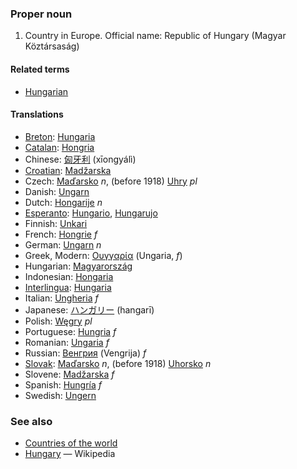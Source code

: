 ===Proper noun===
# Country in Europe. Official name: Republic of Hungary (Magyar Köztársaság)
====Related terms====
*[[Hungarian]]
====Translations====
*[[Breton]]: [[Hungaria]]
*[[Catalan]]: [[Hongria]]
*Chinese: [[匈牙利]] (xīongyálì)
*[[Croatian]]: [[Madžarska]]
*Czech: [[Maďarsko]] ''n'', (before 1918)  [[Uhry]]  ''pl''
*Danish: [[Ungarn]]
*Dutch: [[Hongarije]] ''n''
*[[Esperanto]]: [[Hungario]], [[Hungarujo]]
*Finnish: [[Unkari]]
*French: [[Hongrie]] ''f''
*German: [[Ungarn]] ''n''
*Greek, Modern: [[Ουγγαρία]] (Ungaria, ''f'')
*Hungarian: [[Magyarország]]
*Indonesian: [[Hongaria]]
*[[Interlingua]]: [[Hungaria]]
*Italian: [[Ungheria]] ''f''
*Japanese: [[ハンガリー]] (hangarī)
*Polish: [[Węgry]] ''pl''
*Portuguese: [[Hungria]] ''f''
*Romanian: [[Ungaria]] ''f''
*Russian: [[Венгрия]] (Vengrija) ''f''
*[[Slovak]]: [[Maďarsko]] ''n'',  (before 1918) [[Uhorsko]] ''n''
*Slovene: [[Madžarska]] ''f''
*Spanish: [[Hungría]] ''f''
*Swedish: [[Ungern]]


===See also===
* [[Countries of the world]]
* [[w:Hungary|Hungary]] — Wikipedia